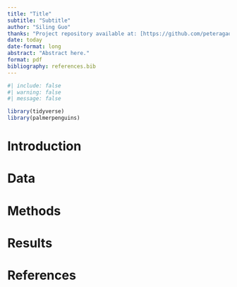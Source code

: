 ```yaml
---
title: "Title"
subtitle: "Subtitle"
author: "Siling Guo"
thanks: "Project repository available at: [https://github.com/peteragao/MATH261A-project-template](https://github.com/peteragao/MATH261A-project-template)."
date: today
date-format: long
abstract: "Abstract here."
format: pdf
bibliography: references.bib
---
```


```r
#| include: false
#| warning: false
#| message: false

library(tidyverse)
library(palmerpenguins)
```

# Introduction

# Data

# Methods

# Results

# References
